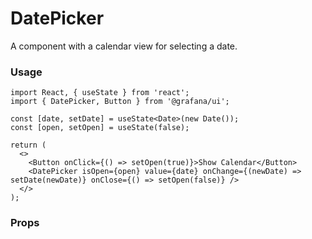 
# DatePicker

A component with a calendar view for selecting a date.

### Usage

```tsx
import React, { useState } from 'react';
import { DatePicker, Button } from '@grafana/ui';

const [date, setDate] = useState<Date>(new Date());
const [open, setOpen] = useState(false);

return (
  <>
    <Button onClick={() => setOpen(true)}>Show Calendar</Button>
    <DatePicker isOpen={open} value={date} onChange={(newDate) => setDate(newDate)} onClose={() => setOpen(false)} />
  </>
);
```

### Props

<ArgsTable of={DatePicker} />
